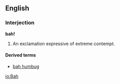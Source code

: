 ==English==
===Interjection===
'''bah!'''

# An exclamation expressive of extreme contempt.

====Derived terms====
*[[bah humbug]]

[[io:Bah]]